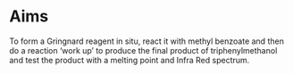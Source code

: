 # Aims

To form a Gringnard reagent in situ, react it with methyl benzoate and then do a reaction ‘work up’ to produce the final product of triphenylmethanol and test the product with a melting point and Infra Red spectrum.
